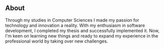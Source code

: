 ## About

Through my studies in Computer Sciences I made my passion for technology and innovation a reality. With my enthusiasm in software development, I completed my thesis and successfully implemented it. Now, I'm keen on learning new things and ready to expand my experience in the professional world by taking over new challenges. 
